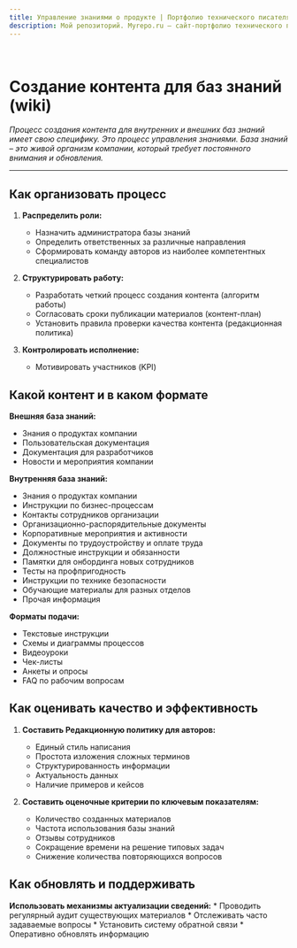 ```yaml
---
title: Управление знаниями о продукте | Портфолио технического писателя
description: Мой репозиторий. Myrepo.ru – сайт-портфолио технического писателя
---
```



<br />

# Создание контента для баз знаний (wiki)

*Процесс создания контента для внутренних и внешних баз знаний имеет свою специфику. Это процесс управления знаниями. База знаний – это живой организм компании, который требует постоянного внимания и обновления.*

---

## Как организовать процесс

1. **Распределить роли:**
	* Назначить администратора базы знаний
	* Определить ответственных за различные направления
	* Сформировать команду авторов из наиболее компетентных специалистов

2. **Структурировать работу:**
	* Разработать четкий процесс создания контента (алгоритм работы)
	* Согласовать сроки публикации материалов (контент-план)
	* Установить правила проверки качества контента (редакционная политика)

3. **Контролировать исполнение:**
	- Мотивировать участников (KPI)

## Какой контент и в каком формате

**Внешняя база знаний:**
* Знания о продуктах компании
* Пользовательская документация
* Документация для разработчиков
* Новости и мероприятия компании

**Внутренняя база знаний:**
* Знания о продуктах компании
* Инструкции по бизнес-процессам
* Контакты сотрудников организации
* Организационно-распорядительные документы
* Корпоративные мероприятия и активности
* Документы по трудоустройству и оплате труда
* Должностные инструкции и обязанности
* Памятки для онбординга новых сотрудников
* Тесты на профпригодность
* Инструкции по технике безопасности
* Обучающие материалы для разных отделов
* Прочая информация

**Форматы подачи:**
* Текстовые инструкции
* Схемы и диаграммы процессов
* Видеоуроки
* Чек-листы
* Анкеты и опросы
* FAQ по рабочим вопросам

## Как оценивать качество и эффективность

1. **Составить Редакционную политику для авторов:**
	* Единый стиль написания
	* Простота изложения сложных терминов
	* Структурированность информации
	* Актуальность данных
	* Наличие примеров и кейсов

2. **Составить оценочные критерии по ключевым показателям:**
	* Количество созданных материалов
	* Частота использования базы знаний
	* Отзывы сотрудников
	* Сокращение времени на решение типовых задач
	* Снижение количества повторяющихся вопросов

## Как обновлять и поддерживать

**Использовать механизмы актуализации сведений:**
	* Проводить регулярный аудит существующих материалов
	* Отслеживать часто задаваемые вопросы
	* Установить систему обратной связи
	* Оперативно обновлять информацию
